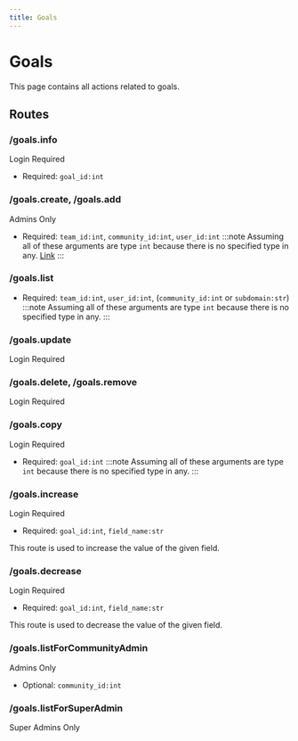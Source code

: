 ```yaml
---
title: Goals
---
```



# Goals

This page contains all actions related to goals.

## Routes

### /goals.info

<Highlight level={0}>Login Required</Highlight>

- Required: `goal_id:int`

### /goals.create, /goals.add

<Highlight level={1}>Admins Only</Highlight>

- Required: `team_id:int`, `community_id:int`, `user_id:int`
:::note
Assuming all of these arguments are type `int` because there is no specified type in any. [Link](https://github.com/massenergize/api/blob/bc7edbf97e653b5b7baad64f10add466b8995a51/src/api/handlers/goal.py#LL51C5-L53C40)
:::

### /goals.list

- Required: `team_id:int`, `user_id:int`, (`community_id:int` or `subdomain:str`)
:::note
Assuming all of these arguments are type `int` because there is no specified type in any.
:::

### /goals.update

<Highlight level={0}>Login Required</Highlight>

### /goals.delete, /goals.remove

<Highlight level={0}>Login Required</Highlight>

### /goals.copy

<Highlight level={0}>Login Required</Highlight>

- Required: `goal_id:int`
:::note
Assuming all of these arguments are type `int` because there is no specified type in any.
:::

### /goals.increase

<Highlight level={0}>Login Required</Highlight>

- Required: `goal_id:int`, `field_name:str`

This route is used to increase the value of the given field.

### /goals.decrease

<Highlight level={0}>Login Required</Highlight>

- Required: `goal_id:int`, `field_name:str`

This route is used to decrease the value of the given field.

### /goals.listForCommunityAdmin

<Highlight level={1}>Admins Only</Highlight>

- Optional: `community_id:int`

### /goals.listForSuperAdmin

<Highlight level={1}>Super Admins Only</Highlight>